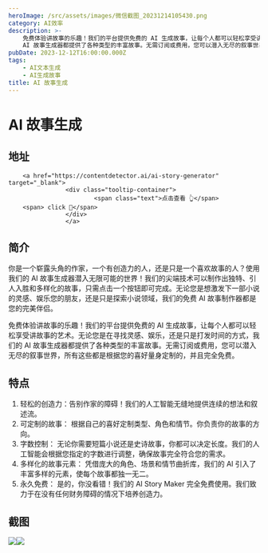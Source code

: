 ```yaml
---
heroImage: /src/assets/images/微信截图_20231214105430.png
category: AI效率
description: >-
    免费体验讲故事的乐趣！我们的平台提供免费的 AI 生成故事，让每个人都可以轻松享受讲故事的艺术。无论您是在寻找灵感、娱乐，还是只是打发时间的方式，我们的
    AI 故事生成器都提供了各种类型的丰富故事。无需订阅或费用，您可以潜入无尽的叙事世界，所有这些都是根据您的喜好量身定制的，并且完全免费。
pubDate: 2023-12-12T16:00:00.000Z
tags:
    - AI文本生成
    - AI生成故事
title: AI 故事生成
---
```


# AI 故事生成

## 地址

        <a href="https://contentdetector.ai/ai-story-generator" target="_blank">
                    <div class="tooltip-container">
                            <span class="text">点击查看 👆</span>
        <span> click 👋</span>
                    </div>
                    </a>

## 简介

你是一个崭露头角的作家，一个有创造力的人，还是只是一个喜欢故事的人？使用我们的 AI 故事生成器潜入无限可能的世界！我们的尖端技术可以制作出独特、引人入胜和多样化的故事，只需点击一个按钮即可完成。无论您是想激发下一部小说的灵感、娱乐您的朋友，还是只是探索小说领域，我们的免费 AI 故事制作器都是您的完美伴侣。

免费体验讲故事的乐趣！我们的平台提供免费的 AI 生成故事，让每个人都可以轻松享受讲故事的艺术。无论您是在寻找灵感、娱乐，还是只是打发时间的方式，我们的 AI 故事生成器都提供了各种类型的丰富故事。无需订阅或费用，您可以潜入无尽的叙事世界，所有这些都是根据您的喜好量身定制的，并且完全免费。

## 特点

1. 轻松的创造力：告别作家的障碍！我们的人工智能无缝地提供连续的想法和叙述流。
2. 可定制的故事： 根据自己的喜好定制类型、角色和情节。你负责你的故事的方向。
3. 字数控制： 无论你需要短篇小说还是史诗故事，你都可以决定长度。我们的人工智能会根据您指定的字数进行调整，确保故事完全符合您的需求。
4. 多样化的故事元素： 凭借庞大的角色、场景和情节曲折库，我们的 AI 引入了丰富多样的元素，使每个故事都独一无二。
5. 永久免费： 是的，你没看错！我们的 AI Story Maker 完全免费使用。我们致力于在没有任何财务障碍的情况下培养创造力。

## 截图

![](/src/assets/images/微信截图_20231214105430.png)![](/src/assets/images/微信截图_20231214105536.png)
